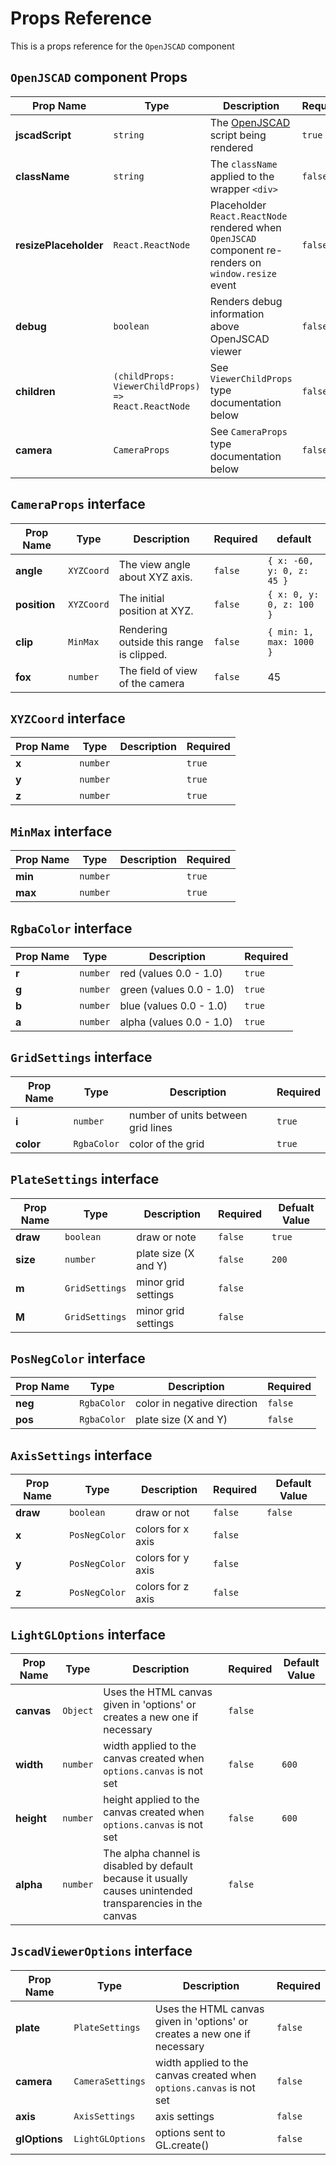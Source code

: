 
<Meta title="Docs/Getting Started/Props Reference" />

# Props Reference

This is a props reference for the `OpenJSCAD` component

## `OpenJSCAD` component Props

| Prop Name             | Type                                                | Description                                                                                           | Required | default     |
| --------------------- | --------------------------------------------------- | ----------------------------------------------------------------------------------------------------- | -------- | ----------- |
| **jscadScript**       | `string`                                            | The [OpenJSCAD](https://openjscad.org) script being rendered                                          | `true`   |             |
| **className**         | `string`                                            | The `className` applied to the wrapper `<div>`                                                        | `false`  | `undefined` |
| **resizePlaceholder** | `React.ReactNode`                                   | Placeholder `React.ReactNode` rendered when `OpenJSCAD` component re-renders on `window.resize` event | `false`  | `undefined` |
| **debug**             | `boolean`                                           | Renders debug information above OpenJSCAD viewer                                                      | `false`  | `false`     |
| **children**          | `(childProps: ViewerChildProps) => React.ReactNode` | See `ViewerChildProps` type documentation below                                                       | `false`  | `undefined` |
| **camera**            | `CameraProps`                                       | See `CameraProps` type documentation below                                                            | `false`  | `undefined` |


## `CameraProps` interface

| Prop Name    | Type       | Description                              | Required | default                   |
| ------------ | ---------- | ---------------------------------------- | -------- | ------------------------- |
| **angle**    | `XYZCoord` | The view angle about XYZ axis.           | `false`  | `{ x: -60, y: 0, z: 45 }` |
| **position** | `XYZCoord` | The initial position at XYZ.             | `false`  | `{ x: 0, y: 0, z: 100 }`  |
| **clip**     | `MinMax`   | Rendering outside this range is clipped. | `false`  | `{ min: 1, max: 1000 }`   |
| **fox**      | `number`   | The field of view of the camera          | `false`  | 45                        |


## `XYZCoord` interface

| Prop Name | Type     | Description | Required |
| --------- | -------- | ----------- | -------- |
| **x**     | `number` |             | `true`   |
| **y**     | `number` |             | `true`   |
| **z**     | `number` |             | `true`   |


## `MinMax` interface

| Prop Name | Type     | Description | Required |
| --------- | -------- | ----------- | -------- |
| **min**   | `number` |             | `true`   |
| **max**   | `number` |             | `true`   |


## `RgbaColor` interface

| Prop Name | Type     | Description | Required |
| --------- | -------- | ----------- | -------- |
| **r**     | `number` |     red (values 0.0 - 1.0)        | `true`   |
| **g**     | `number` |      green (values 0.0 - 1.0)       | `true`   |
| **b**     | `number` |       blue (values 0.0 - 1.0)      | `true`   |
| **a**     | `number` |       alpha (values 0.0 - 1.0)      | `true`   |


## `GridSettings` interface

| Prop Name | Type     | Description | Required |
| --------- | -------- | ----------- | -------- |
| **i**   | `number` |     number of units between grid lines        | `true`   |
| **color**   | `RgbaColor` |   color of the grid          | `true`   |


## `PlateSettings` interface

| Prop Name | Type     | Description | Required | Defualt Value|
| --------- | -------- | ----------- | -------- |-------- |
| **draw**   | `boolean` |     draw or note        | `false`   | `true` |
| **size**   | `number` |   plate size (X and Y)          | `false`   | `200` |
| **m**   | `GridSettings` |   minor grid settings          | `false`   |  |
| **M**   | `GridSettings` |   minor grid settings          | `false`   | |


## `PosNegColor` interface

| Prop Name | Type     | Description | Required |
| --------- | -------- | ----------- | -------- |
| **neg**   | `RgbaColor` | color in negative direction | `false` |
| **pos**   | `RgbaColor` |   plate size (X and Y)          | `false` |


## `AxisSettings` interface

| Prop Name | Type     | Description | Required | Default Value|
| --------- | -------- | ----------- | -------- |-------- |
| **draw**   | `boolean` | draw or not | `false` |`false` |
| **x**   | `PosNegColor` | colors for x axis | `false` | |
| **y**   | `PosNegColor` | colors for y axis | `false` | |
| **z**   | `PosNegColor` | colors for z axis | `false` | |


## `LightGLOptions` interface

| Prop Name | Type     | Description | Required | Default Value|
| --------- | -------- | ----------- | -------- |-------- |
| **canvas**   | `Object` | Uses the HTML canvas given in 'options' or creates a new one if necessary | `false` | |
| **width**   | `number` | width applied to the canvas created when `options.canvas` is not set | `false` | `600` |
| **height**   | `number` | height applied to the canvas created when `options.canvas` is not set | `false` | `600` |
| **alpha**   | `number` | The alpha channel is disabled by default because it usually causes unintended transparencies in the canvas | `false` |  |


## `JscadViewerOptions` interface

| Prop Name | Type     | Description | Required |
| --------- | -------- | ----------- | -------- |
| **plate**   | `PlateSettings` | Uses the HTML canvas given in 'options' or creates a new one if necessary | `false` |
| **camera**   | `CameraSettings` | width applied to the canvas created when `options.canvas` is not set | `false` |
| **axis**   | `AxisSettings` | axis settings | `false` |
| **glOptions**   | `LightGLOptions` | options sent to GL.create() | `false` |
